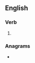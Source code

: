==English==

===Verb===
{{head|en|verb form}}

# {{en-past of|grey}}

===Anagrams===
* {{l|en|greedy}}